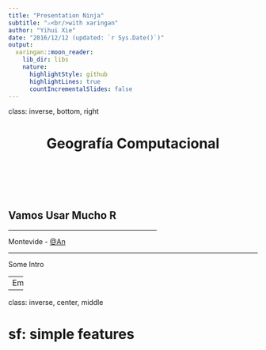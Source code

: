 ```yaml
---
title: "Presentation Ninja"
subtitle: "⚔<br/>with xaringan"
author: "Yihui Xie"
date: "2016/12/12 (updated: `r Sys.Date()`)"
output:
  xaringan::moon_reader:
    lib_dir: libs
    nature:
      highlightStyle: github
      highlightLines: true
      countIncrementalSlides: false
---
```

class: inverse, bottom, right

<h1 align="center"> Geografía Computacional </h1>
<br> <br> <br> <br>

<h2> Vamos  Usar Mucho R </h2>
<hr width = 300, align = "right">
<p> 
  Montevide - 
  <a href="https://www.w3schools.com">@An</a> 
</p>


---

Some Intro

---
Empty

---
class: inverse, center, middle

# sf: simple features
